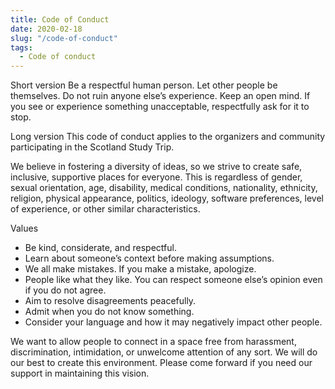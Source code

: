 ```yaml
---
title: Code of Conduct
date: 2020-02-18
slug: "/code-of-conduct"
tags:
  - Code of conduct
---
```


Short version
Be a respectful human person. Let other people be themselves. Do not ruin anyone else’s experience. Keep an open mind. If you see or experience something unacceptable, respectfully ask for it to stop.

Long version
This code of conduct applies to the organizers and community participating in the Scotland Study Trip.

We believe in fostering a diversity of ideas, so we strive to create safe, inclusive, supportive places for everyone. This is regardless of gender, sexual orientation, age, disability, medical conditions, nationality, ethnicity, religion, physical appearance, politics, ideology, software preferences, level of experience, or other similar characteristics.

Values
- Be kind, considerate, and respectful.
- Learn about someone’s context before making assumptions.
- We all make mistakes. If you make a mistake, apologize.
- People like what they like. You can respect someone else’s opinion even if you do not agree.
- Aim to resolve disagreements peacefully.
- Admit when you do not know something.
- Consider your language and how it may negatively impact other people.

We want to allow people to connect in a space free from harassment, discrimination, intimidation, or unwelcome attention of any sort. We will do our best to create this environment. Please come forward if you need our support in maintaining this vision.
